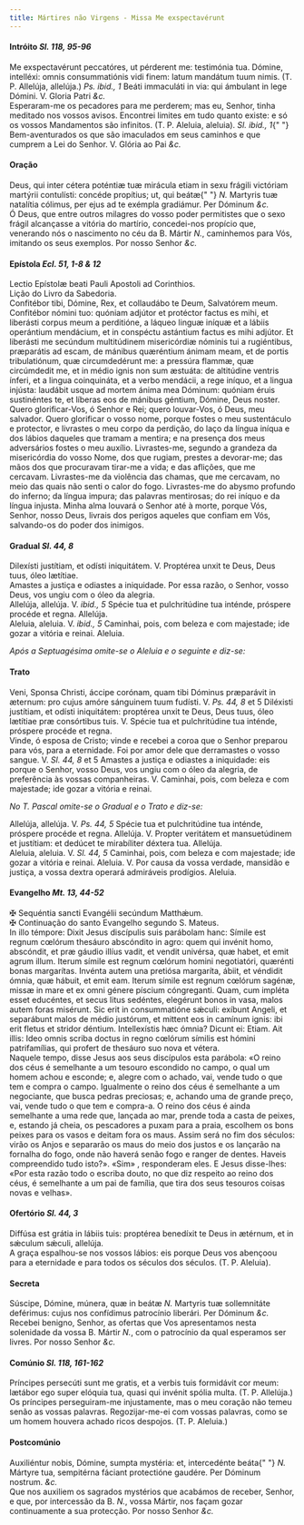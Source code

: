 ```yaml
---
title: Mártires não Virgens - Missa Me exspectavérunt
---
```


<h4 class="text-center">
  Intróito <em>Sl. 118, 95-96</em>
</h4>
<div class="container-fluid">
  <div class="row">
    <div class="col-6 dropcaps text-justify">
      Me exspectavérunt peccatóres, ut pérderent me: testimónia tua. Dómine,
      intelléxi: omnis consummatiónis vidi finem: latum mandátum tuum nimis. (T.
      P. Allelúja, allelúja.) <em>Ps. ibid., 1</em> Beáti immaculáti in via: qui
      ámbulant in lege Dómini. V. Gloria Patri <em>&c.</em>
    </div>
    <div class="col-6 dropcaps text-justify">
      Esperaram-me os pecadores para me perderem; mas eu, Senhor, tinha meditado
      nos vossos avisos. Encontrei limites em tudo quanto existe: e só os vossos
      Mandamentos são infinitos. (T. P. Aleluia, aleluia). <em>Sl. ibid., 1</em>{" "}
      Bem-aventurados os que são imaculados em seus caminhos e que cumprem a Lei
      do Senhor. V. Glória ao Pai <em>&c.</em>
    </div>
  </div>
</div>

<h4 class="text-center">Oração</h4>
<div class="container-fluid">
  <div class="row">
    <div class="col-6 dropcaps text-justify">
      Deus, qui inter cétera poténtiæ tuæ mirácula etiam in sexu frágili
      victóriam martýrii contulísti: concéde propítius; ut, qui beátæ{" "}
      <em>N. </em>Martyris tuæ natalítia cólimus, per ejus ad te exémpla
      gradiámur. Per Dóminum <em>&c.</em>
    </div>
    <div class="col-6 dropcaps text-justify">
      Ó Deus, que entre outros milagres do vosso poder permitistes que o sexo
      frágil alcançasse a vitória do martírio, concedei-nos propício que,
      venerando nós o nascimento no céu da B. Mártir <em>N.</em>, caminhemos
      para Vós, imitando os seus exemplos. Por nosso Senhor <em>&c.</em>
    </div>
  </div>
</div>

<h4 class="text-center">
  Epístola <em>Ecl. 51, 1-8 & 12</em>
</h4>
<div class="container-fluid">
  <div class="row">
    <div class="col-6 text-justify">
      Lectio Epístolæ beati Pauli Apostoli ad Corinthios.
    </div>
    <div class="col-6 text-justify">Lição do Livro da Sabedoria.</div>
    <div class="col-6 dropcaps text-justify">
      Confitébor tibi, Dómine, Rex, et collaudábo te Deum, Salvatórem meum.
      Confitébor nómini tuo: quóniam adjútor et protéctor factus es mihi, et
      liberásti corpus meum a perditióne, a láqueo linguæ iníquæ et a lábiis
      operántium mendácium, et in conspéctu astántium factus es mihi adjútor. Et
      liberásti me secúndum multitúdinem misericórdiæ nóminis tui a rugiéntibus,
      præparátis ad escam, de mánibus quæréntium ánimam meam, et de portis
      tribulatiónum, quæ circumdedérunt me: a pressúra flammæ, quæ circúmdedit
      me, et in médio ignis non sum æstuáta: de altitúdine ventris ínferi, et a
      lingua coinquináta, et a verbo mendácii, a rege iníquo, et a lingua
      injústa: laudábit usque ad mortem ánima mea Dóminum: quóniam éruis
      sustinéntes te, et líberas eos de mánibus géntium, Dómine, Deus noster.
    </div>
    <div class="col-6 dropcaps text-justify">
      Quero glorificar-Vos, ó Senhor e Rei; quero louvar-Vos, ó Deus, meu
      salvador. Quero glorificar o vosso nome, porque fostes o meu sustentáculo
      e protector, e livrastes o meu corpo da perdição, do laço da língua iníqua
      e dos lábios daqueles que tramam a mentira; e na presença dos meus
      adversários fostes o meu auxílio. Livrastes-me, segundo a grandeza da
      misericórdia do vosso Nome, dos que rugiam, prestes a devorar-me; das mãos
      dos que procuravam tirar-me a vida; e das aflições, que me cercavam.
      Livrastes-me da violência das chamas, que me cercavam, no meio das quais
      não senti o calor do fogo. Livrastes-me do abysmo profundo do inferno; da
      língua impura; das palavras mentirosas; do rei iníquo e da língua injusta.
      Minha alma louvará o Senhor até à morte, porque Vós, Senhor, nosso Deus,
      livrais dos perigos aqueles que confiam em Vós, salvando-os do poder dos
      inimigos.
    </div>
  </div>
</div>

<h4 class="text-center">
  Gradual <em>Sl. 44, 8</em>
</h4>
<div class="container-fluid">
  <div class="row">
    <div class="col-6 dropcaps text-justify">
      Dilexísti justítiam, et odísti iniquitátem. V. Proptérea unxit te Deus,
      Deus tuus, óleo lætítiae.
    </div>
    <div class="col-6 dropcaps text-justify">
      Amastes a justiça e odiastes a iniquidade. Por essa razão, o Senhor, vosso
      Deus, vos ungiu com o óleo da alegria.
    </div>
    <div class="col-6 text-justify">
      Allelúja, allelúja. V. <em>ibid., 5</em> Spécie tua et pulchritúdine tua
      inténde, próspere procéde et regna. Allelúja.
    </div>
    <div class="col-6 text-justify">
      Aleluia, aleluia. V. <em>ibid., 5</em> Caminhai, pois, com beleza e com
      majestade; ide gozar a vitória e reinai. Aleluia.
    </div>
  </div>
</div>

<em>Após a Septuagésima omite-se o Aleluia e o seguinte e diz-se:</em>

<h4 class="text-center">Trato</h4>
<div class="container-fluid">
<div class="row">
<div class="col-6 dropcaps text-justify">
Veni, Sponsa Christi, áccipe corónam, quam tibi Dóminus præparávit in æternum: pro cujus amóre sánguinem tuum fudísti. V. <em>Ps. 44, 8</em> et 5</em> Diléxisti justítiam, et odísti iniquitátem: proptérea unxit te Deus, Deus tuus, óleo lætítiae præ consórtibus tuis. V. Spécie tua et pulchritúdine tua inténde, próspere procéde et regna.
</div>
<div class="col-6 dropcaps text-justify">
Vinde, ó esposa de Cristo; vinde e recebei a coroa que o Senhor preparou para vós, para a eternidade. Foi por amor dele que derramastes o vosso sangue. V. <em>Sl. 44, 8</em> et 5</em> Amastes a justiça e odiastes a iniquidade: eis porque o Senhor, vosso Deus, vos ungiu com o óleo da alegria, de preferência às vossas companheiras. V. Caminhai, pois, com beleza e com majestade; ide gozar a vitória e reinai.
</div>
</div>
</div>

<em>No T. Pascal omite-se o Gradual e o Trato e diz-se:</em>

<div class="container-fluid">
  <div class="row">
    <div class="col-6 text-justify">
      Allelúja, allelúja. V. <em>Ps. 44, 5</em> Spécie tua et pulchritúdine tua
      inténde, próspere procéde et regna. Allelúja. V. Propter veritátem et
      mansuetúdinem et justítiam: et dedúcet te mirabíliter déxtera tua.
      Allelúja.
    </div>
    <div class="col-6 text-justify">
      Aleluia, aleluia. V. <em>Sl. 44, 5</em> Caminhai, pois, com beleza e com
      majestade; ide gozar a vitória e reinai. Aleluia. V. Por causa da vossa
      verdade, mansidão e justiça, a vossa dextra operará admiráveis prodígios.
      Aleluia.
    </div>
  </div>
</div>

<h4 class="text-center">
  Evangelho <em>Mt. 13, 44-52</em>
</h4>
<div class="container-fluid">
  <div class="row">
    <div class="col-6 text-justify">
      <span class="text-danger">&#10016;</span> Sequéntia sancti Evangélii
      secúndum Matthǽum.
    </div>
    <div class="col-6 text-justify">
      <span class="text-danger">&#10016;</span> Continuação do santo Evangelho
      segundo S. Mateus.
    </div>
    <div class="col-6 dropcaps text-justify">
      In illo témpore: Dixit Jesus discípulis suis parábolam hanc: Símile est
      regnum cœlórum thesáuro abscóndito in agro: quem qui invénit homo,
      abscóndit, et præ gáudio illíus vadit, et vendit univérsa, quæ habet, et
      emit agrum illum. Iterum símile est regnum cœlórum homini negotiatóri,
      quærénti bonas margarítas. Invénta autem una pretiósa margaríta, ábiit, et
      véndidit ómnia, quæ hábuit, et emit eam. Iterum símile est regnum cœlórum
      sagénæ, missæ in mare et ex omni génere píscium cóngreganti. Quam, cum
      impléta esset educéntes, et secus litus sedéntes, elegérunt bonos in vasa,
      malos autem foras misérunt. Sic erit in consummatióne sǽculi: exíbunt
      Angeli, et separábunt malos de médio justórum, et mittent eos in camínum
      ignis: ibi erit fletus et stridor déntium. Intellexístis hæc ómnia? Dicunt
      ei: Etiam. Ait illis: Ideo omnis scriba doctus in regno cœlórum símilis
      est hómini patrifamílias, qui profert de thesáuro suo nova et vétera.
    </div>
    <div class="col-6 dropcaps text-justify">
      Naquele tempo, disse Jesus aos seus discípulos esta parábola: «O reino dos
      céus é semelhante a um tesouro escondido no campo, o qual um homem achou e
      esconde; e, alegre com o achado, vai, vende tudo o que tem e compra o
      campo. Igualmente o reino dos céus é semelhante a um negociante, que busca
      pedras preciosas; e, achando uma de grande preço, vai, vende tudo o que
      tem e compra-a. O reino dos céus é ainda semelhante a uma rede que,
      lançada ao mar, prende toda a casta de peixes, e, estando já cheia, os
      pescadores a puxam para a praia, escolhem os bons peixes para os vasos e
      deitam fora os maus. Assim será no fim dos séculos: virão os Anjos e
      separarão os maus do meio dos justos e os lançarão na fornalha do fogo,
      onde não haverá senão fogo e ranger de dentes. Haveis compreendido tudo
      isto?». «Sim» , responderam eles. E Jesus disse-lhes: «Por esta razão todo
      o escriba douto, no que diz respeito ao reino dos céus, é semelhante a um
      pai de família, que tira dos seus tesouros coisas novas e velhas».
    </div>
  </div>
</div>

<h4 class="text-center">
  Ofertório <em>Sl. 44, 3</em>
</h4>
<div class="container-fluid">
  <div class="row">
    <div class="col-6 dropcaps text-justify">
      Diffúsa est grátia in lábiis tuis: proptérea benedíxit te Deus in ætérnum,
      et in sǽculum sǽculi, allelúja.
    </div>
    <div class="col-6 dropcaps text-justify">
      A graça espalhou-se nos vossos lábios: eis porque Deus vos abençoou para a
      eternidade e para todos os séculos dos séculos. (T. P. Aleluia).
    </div>
  </div>
</div>

<h4 class="text-center">Secreta</h4>
<div class="container-fluid">
  <div class="row">
    <div class="col-6 dropcaps text-justify">
      Súscipe, Dómine, múnera, quæ in beátæ <em>N. </em>Martyris tuæ
      sollemnitáte deférimus: cujus nos confídimus patrocínio liberári. Per
      Dóminum <em>&c.</em>
    </div>
    <div class="col-6 dropcaps text-justify">
      Recebei benigno, Senhor, as ofertas que Vos apresentamos nesta solenidade
      da vossa B. Mártir <em>N.</em>, com o patrocínio da qual esperamos ser
      livres. Por nosso Senhor <em>&c.</em>
    </div>
  </div>
</div>

<h4 class="text-center">
  Comúnio <em>Sl. 118, 161-162</em>
</h4>
<div class="container-fluid">
  <div class="row">
    <div class="col-6 dropcaps text-justify">
      Príncipes persecúti sunt me gratis, et a verbis tuis formidávit cor meum:
      lætábor ego super elóquia tua, quasi qui invénit spólia multa. (T. P.
      Allelúja.)
    </div>
    <div class="col-6 dropcaps text-justify">
      Os príncipes perseguiram-me injustamente, mas o meu coração não temeu
      senão as vossas palavras. Regozijar-me-ei com vossas palavras, como se um
      homem houvera achado ricos despojos. (T. P. Aleluia.)
    </div>
  </div>
</div>

<h4 class="text-center">Postcomúnio</h4>
<div class="container-fluid">
  <div class="row">
    <div class="col-6 text-justify">
      Auxiliéntur nobis, Dómine, sumpta mystéria: et, intercedénte beáta{" "}
      <em>N. </em>Mártyre tua, sempitérna fáciant protectióne gaudére. Per
      Dóminum nostrum.
      <em>&c.</em>
    </div>
    <div class="col-6 text-justify">
      Que nos auxiliem os sagrados mystérios que acabámos de receber, Senhor, e
      que, por intercessão da B. <em>N.</em>, vossa Mártir, nos façam gozar
      continuamente a sua protecção. Por nosso Senhor <em>&c.</em>
    </div>
  </div>
</div>
